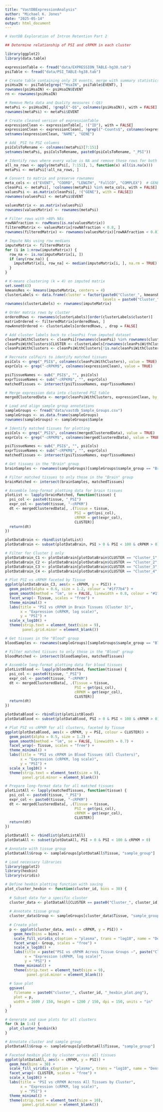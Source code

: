 ```yaml
---
title: "VastDBExpressionAnalysis"
author: "Michael K. Jones"
date: "2025-05-14"
output: html_document
---
```

```r
# VastDB Exploration of Intron Retention Part 2

## Determine relationship of PSI and cRPKM in each cluster

library(ggplot2)
library(data.table)

expressionTable <- fread("data/EXPRESSION_TABLE-hg38.tab")
psiTable <- fread("data/PSI_TABLE-hg38.tab")
```

```r
# Create table containing only IR events, merge with summary statistics for exploration
psiHsaIN <- psiTable[grep("^HsaIN", psiTable$EVENT), ]
rownames(psiHsaIN) <- psiHsaIN$EVENT
rn <- rownames(psiHsaIN)

# Remove Meta data and Quality measures (-Q$)
metaPsi <- psiHsaIN[, !grepl("-Q$", colnames(psiHsaIN)), with = FALSE]
rownames(metaPsi) <- metaPsi$EVENT

# Create cleaned version of expressionTable
expressionClean <- expressionTable[, !("ID"), with = FALSE]
expressionClean <- expressionClean[, !grepl("-Counts$", colnames(expressionClean)), with = FALSE]
setnames(expressionClean, "NAME", "GENE")

# Add _PSI to PSI columns
psiColsToRename <- colnames(metaPsi)[7:151]
setnames(metaPsi, psiColsToRename, paste0(psiColsToRename, "_PSI"))

# Identify rows where every value is NA and remove those rows for both meta and values Psi tables
all_na_rows <- apply(metaPsi[, 7:151], 1, function(x) all(is.na(x)))
metaPsi <- metaPsi[!all_na_rows, ]

# Convert to matrix and preserve rownames
meta_cols <- c("EVENT", "COORD", "LENGTH", "FullCO", "COMPLEX")  # GENE retained
cleanPsi <- metaPsi[, !colnames(metaPsi) %in% meta_cols, with = FALSE]
valuesPsi <- as.matrix(cleanPsi[, !("GENE"), with = FALSE])
rownames(valuesPsi) <- metaPsi$EVENT

valuesMatrix <- as.matrix(valuesPsi)
rownames(valuesMatrix) <- rownames(metaPsi)
```

```r
# Filter rows with >80% NAs
rowNAfraction <- rowMeans(is.na(valuesMatrix))
filteredMatrix <- valuesMatrix[rowNAfraction < 0.8, ]
rownames(filteredMatrix) <- rownames(valuesMatrix)[rowNAfraction < 0.8]

# Impute NAs using row medians
imputeMatrix <- filteredMatrix
for (i in 1:nrow(imputeMatrix)) {
  row_na <- is.na(imputeMatrix[i, ])
  if (any(row_na)) {
    imputeMatrix[i, row_na] <- median(imputeMatrix[i, ], na.rm = TRUE)
  }
}
```

```r
# K-means clustering (k = 4) on imputed matrix
set.seed(43)
kmeansRes <- kmeans(imputeMatrix, centers = 4)
clusterLabels <- data.frame(cluster = factor(paste0("Cluster_", kmeansRes$cluster),
                                             levels = paste0("Cluster_", 1:4)))
rownames(clusterLabels) <- rownames(imputeMatrix)

# Order matrix rows by cluster
orderedRows <- rownames(clusterLabels)[order(clusterLabels$cluster)]
matrixOrdered <- filteredMatrix[orderedRows, ]
rowAnnotOrdered <- clusterLabels[orderedRows, , drop = FALSE]

# Add cluster labels back to cleanPsi from imputed dataset
cleanPsiWithClusters <- cleanPsi[rownames(cleanPsi) %in% rownames(clusterLabels)]
cleanPsiWithClusters$CLUSTER <- clusterLabels[rownames(cleanPsiWithClusters), "cluster"]
cleanPsiWithClusters <- cleanPsiWithClusters[!is.na(cleanPsiWithClusters$CLUSTER), ]
```

```r
# Recreate colPairs to identify matched tissues
psiCols <- grep("_PSI$", colnames(cleanPsiWithClusters), value = TRUE)
exprCols <- grep("-cRPKM$", colnames(expressionClean), value = TRUE)

psiTissueNames <- sub("_PSI$", "", psiCols)
exprTissueNames <- sub("-cRPKM$", "", exprCols)
matchedTissues <- intersect(psiTissueNames, exprTissueNames)

# Merge expression data into clustered PSI table
mergedClusteredData <- merge(cleanPsiWithClusters, expressionClean, by = "GENE", all.x = TRUE)

# Load and align sample group annotations
sampleGroups <- fread("data/vastdb_Sample_Groups.csv")
sampleGroups <- as.data.frame(sampleGroups)
rownames(sampleGroups) <- sampleGroups$Sample

# Identify matched tissues for plotting
psiCols <- grep("_PSI$", colnames(mergedClusteredData), value = TRUE)
exprCols <- grep("-cRPKM$", colnames(mergedClusteredData), value = TRUE)

psiTissueNames <- sub("_PSI$", "", psiCols)
exprTissueNames <- sub("-cRPKM$", "", exprCols)
matchedTissues <- intersect(psiTissueNames, exprTissueNames)
```

```r
# Get tissues in the "Brain" group
brainSamples <- rownames(sampleGroups)[sampleGroups$sample_group == "Brain"]

# Filter matched tissues to only those in the "Brain" group
brainMatched <- intersect(brainSamples, matchedTissues)

# Assemble long-format plotting data for brain tissues
plotList <- lapply(brainMatched, function(tissue) {
  psi_col <- paste0(tissue, "_PSI")
  expr_col <- paste0(tissue, "-cRPKM")
  dt <- mergedClusteredData[, .(Tissue = tissue,
                                PSI = get(psi_col),
                                cRPKM = get(expr_col),
                                CLUSTER)]
  return(dt)
})

plotDataBrain <- rbindlist(plotList)
plotDataBrain <- subset(plotDataBrain, PSI > 0 & PSI < 100 & cRPKM > 0)

# Filter for Cluster 1 only
plotDataBrain_C1 <- plotDataBrain[plotDataBrain$CLUSTER == "Cluster_1", ]
plotDataBrain_C2 <- plotDataBrain[plotDataBrain$CLUSTER == "Cluster_2", ]
plotDataBrain_C3 <- plotDataBrain[plotDataBrain$CLUSTER == "Cluster_3", ]
plotDataBrain_C4 <- plotDataBrain[plotDataBrain$CLUSTER == "Cluster_4", ]
```

```r
# Plot PSI vs cRPKM faceted by Tissue
ggplot(plotDataBrain_C3, aes(x = cRPKM, y = PSI)) +
  geom_point(alpha = 0.6, size = 1.2, colour = "#1f77b4") +
  geom_smooth(method = "lm", se = FALSE, linewidth = 0.8, colour = "#1f77b4") +
  facet_wrap(~ Tissue, scales = "free") +
  theme_minimal() +
  labs(title = "PSI vs cRPKM in Brain Tissues (Cluster 3)",
       x = "Expression (cRPKM, log scale)",
       y = "PSI") +
  scale_x_log10() +
  theme(strip.text = element_text(size = 9),
        panel.grid.minor = element_blank())
```

```r
# Get tissues in the "Blood" group
bloodSamples <- rownames(sampleGroups)[sampleGroups$sample_group == "Blood"]

# Filter matched tissues to only those in the "Blood" group
bloodMatched <- intersect(bloodSamples, matchedTissues)

# Assemble long-format plotting data for blood tissues
plotListBlood <- lapply(bloodMatched, function(tissue) {
  psi_col <- paste0(tissue, "_PSI")
  expr_col <- paste0(tissue, "-cRPKM")
  dt <- mergedClusteredData[, .(Tissue = tissue,
                                PSI = get(psi_col),
                                cRPKM = get(expr_col),
                                CLUSTER)]
  return(dt)
})

plotDataBlood <- rbindlist(plotListBlood)
plotDataBlood <- subset(plotDataBlood, PSI > 0 & PSI < 100 & cRPKM > 0)

# Plot PSI vs cRPKM for all clusters, faceted by Tissue
ggplot(plotDataBlood, aes(x = cRPKM, y = PSI, colour = CLUSTER)) +
  geom_point(alpha = 0.5, size = 1.2) +
  geom_smooth(method = "lm", se = FALSE, linewidth = 0.7) +
  facet_wrap(~ Tissue, scales = "free") +
  theme_minimal() +
  labs(title = "PSI vs cRPKM in Blood Tissues (All Clusters)",
       x = "Expression (cRPKM, log scale)",
       y = "PSI") +
  scale_x_log10() +
  theme(strip.text = element_text(size = 9),
        panel.grid.minor = element_blank())
```

```r

# Prepare long-format data for all matched tissues
plotListAll <- lapply(matchedTissues, function(tissue) {
  psi_col <- paste0(tissue, "_PSI")
  expr_col <- paste0(tissue, "-cRPKM")
  dt <- mergedClusteredData[, .(Tissue = tissue,
                                PSI = get(psi_col),
                                cRPKM = get(expr_col),
                                CLUSTER)]
  return(dt)
})

plotDataAll <- rbindlist(plotListAll)
plotDataAll <- subset(plotDataAll, PSI > 0 & PSI < 100 & cRPKM > 0)

# Annotate with tissue group
plotDataAll$Group <- sampleGroups[plotDataAll$Tissue, "sample_group"]

# Load necessary libraries
library(ggplot2)
library(hexbin)
library(viridis)

# Define hexbin plotting function with saving
plot_cluster_hexbin <- function(cluster_id, bins = 30) {
  
  # Subset data for a specific cluster
  cluster_data <- plotDataAll[CLUSTER == paste0("Cluster_", cluster_id), ]
  
  # Annotate tissue group
  cluster_data$Group <- sampleGroups[cluster_data$Tissue, "sample_group"]
  
  # Create plot
  p <- ggplot(cluster_data, aes(x = cRPKM, y = PSI)) +
    geom_hex(bins = bins) +
    scale_fill_viridis_c(option = "plasma", trans = "log10", name = "Density") +
    facet_wrap(~ Group, scales = "free") +
    scale_x_log10() +
    labs(title = paste("PSI vs cRPKM Across Tissue Groups –", paste("Cluster", cluster_id)),
         x = "Expression (cRPKM, log scale)",
         y = "PSI") +
    theme_minimal() +
    theme(strip.text = element_text(size = 9),
          panel.grid.minor = element_blank())
  
  # Save plot
  ggsave(
    filename = paste0("cluster_", cluster_id, "_hexbin_plot.png"),
    plot = p,
    width = 1600 / 150, height = 1200 / 150, dpi = 150, units = "in"
  )
}

# Generate and save plots for all clusters
for (k in 1:4) {
  plot_cluster_hexbin(k)
}

```

```r

# Annotate cluster and sample group
plotDataAll$Group <- sampleGroups[plotDataAll$Tissue, "sample_group"]

# Faceted hexbin plot by cluster across all tissues
ggplot(plotDataAll, aes(x = cRPKM, y = PSI)) +
  geom_hex(bins = 30) +
  scale_fill_viridis_c(option = "plasma", trans = "log10", name = "Density") +
  facet_wrap(~ CLUSTER, scales = "free") +
  scale_x_log10() +
  labs(title = "PSI vs cRPKM Across All Tissues by Cluster",
       x = "Expression (cRPKM, log scale)",
       y = "PSI") +
  theme_minimal() +
  theme(strip.text = element_text(size = 10),
        panel.grid.minor = element_blank())

```